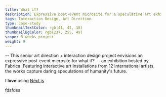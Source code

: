 ```yaml
---
title: What if?
description: Expressive post-event microsite for a speculative art exhibition
tags: Interaction Design, Art Direction
type: case-study
thumbnailTextColor: rgb(41, 44, 18)
thumbnailBgColor: rgb(237, 255, 49)
scope: 8 weeks project
weight: 9
---
```


<FullImage src="/project-assets/whatif/intro.jpg" />

-- This senior art direction + interaction design project envisions an expressive post-event microsite for what if? — an exhibition hosted by Fabrica. Featuring interactive art installations from 12 international artists, the works capture daring speculations of humanity's future.

I **love** using [Next.js](https://nextjs.org/)

fdsfdsa
